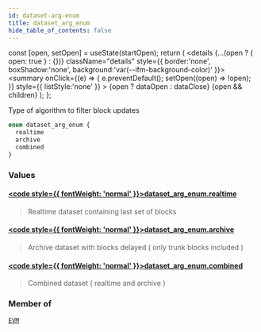 ```yaml
---
id: dataset-arg-enum
title: dataset_arg_enum
hide_table_of_contents: false
---
```







  const [open, setOpen] = useState(startOpen);
  return (
    <details {...(open ? { open: true } : {})} className="details" style={{ border:'none', boxShadow:'none', background:'var(--ifm-background-color)' }}>
      <summary
        onClick={(e) => {
          e.preventDefault();
          setOpen((open) => !open);
        }}
        style={{ listStyle:'none' }}
      >
      {open ? dataOpen : dataClose}
      </summary>
      {open && children}
    </details>
  );
};








Type of algorithm to filter block updates


```graphql
enum dataset_arg_enum {
  realtime
  archive
  combined
}
```




### Values

#### [<code style={{ fontWeight: 'normal' }}>dataset_arg_enum.<b>realtime</b></code>](#)  
> 
> 
> Realtime dataset containing last set of blocks
> 

#### [<code style={{ fontWeight: 'normal' }}>dataset_arg_enum.<b>archive</b></code>](#)  
> 
> 
> Archive dataset with blocks delayed ( only trunk blocks included )
> 

#### [<code style={{ fontWeight: 'normal' }}>dataset_arg_enum.<b>combined</b></code>](#)  
> 
> 
> Combined dataset ( realtime and archive )
> 



### Member of

[`EVM`](/docs/graphql-reference/queries/evm)  <Badge class="badge badge--secondary" text="query"/>

